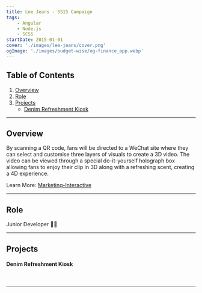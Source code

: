 ```yaml
---
title: Lee Jeans - SS15 Campaign
tags:
    - Angular
    - Node.js
    - SCSS
startDate: 2015-01-01
cover: './images/lee-jeans/cover.png'
ogImage: './images/budget-wise/og-finance_app.webp'
---
```



## Table of Contents
1. [Overview](#overview)
1. [Role](#role)
1. [Projects](#projects)
    - [Denim Refreshment Kiosk](#denim-refreshment-kiosk)

---

## Overview

By scanning a QR code, fans will be directed to a WeChat site where they can select and customise three layers of visuals to create a 3D video. The video can be viewed through a special do-it-yourself holograph box allowing fans to enjoy their clip in 3D along with a refreshing scent, creating a 4D experience.

Learn More: [Marketing-Interactive](https://www.marketing-interactive.com/lee-jeans-engages-fans-4d-viewing-experience?utm_campaign=20150507_mktdaily&utm_medium=email&utm_source=HK&utm_content=listing)

---

## Role

Junior Developer 👶🏻 

---

## Projects

#### Denim Refreshment Kiosk

<img src={sup1.src} alt="" />

<img src={sup2.src} alt="" />

___
